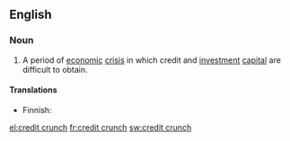 ==English==

{{wikipedia}}
===Noun===
{{en-noun|head=[[credit]] [[crunch]]|es}}

# {{context|economics|finance|lang=en}} A period of [[economic]] [[crisis]] in which credit and [[investment]] [[capital]] are difficult to obtain.

====Translations====
{{trans-top|period of difficulty in obtaining credit}}
* Finnish: {{t-|fi|luottolama}}
{{trans-mid}}
{{trans-bottom}}

[[el:credit crunch]]
[[fr:credit crunch]]
[[sw:credit crunch]]